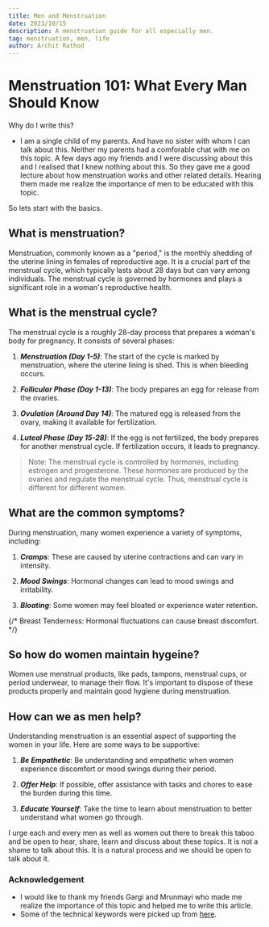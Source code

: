 ```yaml
---
title: Men and Menstruation
date: 2023/10/15
description: A menstruation guide for all especially men.
tag: menstruation, men, life
author: Archit Rathod
---
```


# Menstruation 101: What Every Man Should Know

Why do I write this?

-   I am a single child of my parents. And have no sister with whom I can talk about this. Neither my parents had a comforable chat with me on this topic. A few days ago my friends and I were discussing about this and I realised that I knew nothing about this. So they gave me a good lecture about how menstruation works and other related details. Hearing them made me realize the importance of men to be educated with this topic.

So lets start with the basics.

## What is menstruation?

Menstruation, commonly known as a "period," is the monthly shedding of the uterine lining in females of reproductive age. It is a crucial part of the menstrual cycle, which typically lasts about 28 days but can vary among individuals. The menstrual cycle is governed by hormones and plays a significant role in a woman's reproductive health.

## What is the menstrual cycle?

The menstrual cycle is a roughly 28-day process that prepares a woman's body for pregnancy. It consists of several phases:

1. _**Menstruation (Day 1-5)**_: The start of the cycle is marked by menstruation, where the uterine lining is shed. This is when bleeding occurs.

2. _**Follicular Phase (Day 1-13)**_: The body prepares an egg for release from the ovaries.

3. _**Ovulation (Around Day 14)**_: The matured egg is released from the ovary, making it available for fertilization.

4. _**Luteal Phase (Day 15-28)**_: If the egg is not fertilized, the body prepares for another menstrual cycle. If fertilization occurs, it leads to pregnancy.

> Note: The menstrual cycle is controlled by hormones, including estrogen and progesterone. These hormones are produced by the ovaries and regulate the menstrual cycle. Thus, menstrual cycle is different for different women.

## What are the common symptoms?

During menstruation, many women experience a variety of symptoms, including:

1. _**Cramps**_: These are caused by uterine contractions and can vary in intensity.

2. _**Mood Swings**_: Hormonal changes can lead to mood swings and irritability.

3. _**Bloating**_: Some women may feel bloated or experience water retention.

{/* Breast Tenderness: Hormonal fluctuations can cause breast discomfort. */}

## So how do women maintain hygeine?

Women use menstrual products, like pads, tampons, menstrual cups, or period underwear, to manage their flow. It's important to dispose of these products properly and maintain good hygiene during menstruation.

## How can we as men help?

Understanding menstruation is an essential aspect of supporting the women in your life. Here are some ways to be supportive:

1. _**Be Empathetic**_: Be understanding and empathetic when women experience discomfort or mood swings during their period.

2. _**Offer Help**_: If possible, offer assistance with tasks and chores to ease the burden during this time.

3. _**Educate Yourself**_: Take the time to learn about menstruation to better understand what women go through.

I urge each and every men as well as women out there to break this taboo and be open to hear, share, learn and discuss about these topics. It is not a shame to talk about this. It is a natural process and we should be open to talk about it.

### Acknowledgement

-   I would like to thank my friends Gargi and Mrunmayi who made me realize the importance of this topic and helped me to write this article.
-   Some of the technical keywords were picked up from [here](https://my.clevelandclinic.org/health/articles/10132-menstrual-cycle).
